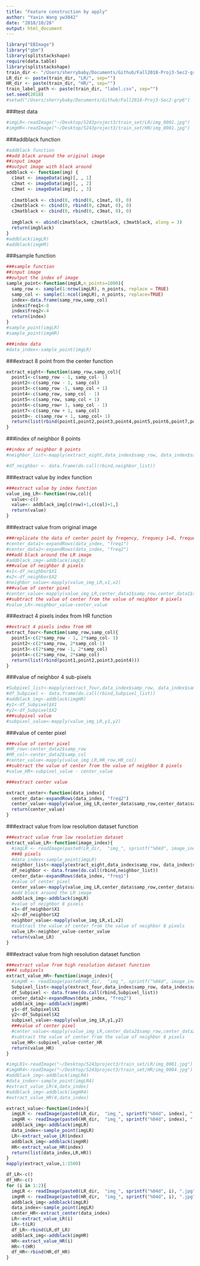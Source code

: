 ```yaml
---
title: "Feature construction by apply"
author: "Yaxin Wang yw3042"
date: "2018/10/28"
output: html_document
---
```

```r
library("EBImage")
library("gbm")
library(splitstackshape)
require(data.table)
library(splitstackshape)
train_dir <- "/Users/sherrybaby/Documents/Github/Fall2018-Proj3-Sec2-grp6/data/train_set/" # This will be modified for different data sets.
LR_dir <- paste(train_dir, "LR/", sep="")
HR_dir <- paste(train_dir, "HR/", sep="")
train_label_path <- paste(train_dir, "label.csv", sep="")
set.seed(2018)
#setwd("/Users/sherrybaby/Documents/Github/Fall2018-Proj3-Sec2-grp6")

```
###test data
```r

#imgLR<-readImage("~/Desktop/5243project3/train_set/LR/img_0001.jpg")
#imgHR<-readImage("~/Desktop/5243project3/train_set/HR/img_0001.jpg")
```


###addblack function
```r
#addblack function
##add black around the original image
##input image 
##output image with black around
addblack <- function(img) {
  c1mat <- imageData(img)[, , 1]
  c2mat <- imageData(img)[, , 2]
  c3mat <- imageData(img)[, , 3]
  
  c1matblack <- cbind(0, rbind(0, c1mat, 0), 0)
  c2matblack <- cbind(0, rbind(0, c2mat, 0), 0)
  c3matblack <- cbind(0, rbind(0, c3mat, 0), 0)
  
  imgblack <- abind(c1matblack, c2matblack, c3matblack, along = 3)
  return(imgblack)
}
#addblack(imgLR)
#addblack(imgHR)
```

###sample function
```r
###sample function
##input image
##output the index of image
sample_point<-function(imgLR,n_points=1000){
  samp_row <- sample(1:nrow(imgLR), n_points, replace = TRUE)
  samp_col <- sample(1:ncol(imgLR), n_points, replace=TRUE)
  index<-data.frame(samp_row,samp_col)
  index$freq1<-8
  index$freq2<-4
  return(index)
}
#sample_point(imgLR)
#sample_point(imgHR)


```

```r
###index data
#data_index<-sample_point(imgLR)
```
###extract 8 point from the center function
```r
extract_eight<-function(samp_row,samp_col){
  point1<-c(samp_row - 1, samp_col- 1)
  point2<-c(samp_row - 1, samp_col)
  point3<-c(samp_row -1, samp_col + 1)
  point4<-c(samp_row, samp_col - 1)
  point5<-c(samp_row, samp_col + 1)
  point6<-c(samp_row+ 1, samp_col - 1)
  point7<-c(samp_row + 1, samp_col)
  point8<- c(samp_row + 1, samp_col+ 1)
  return(list(rbind(point1,point2,point3,point4,point5,point6,point7,point8)))
}

```
###index of neighbor 8 points
```r
##index of neighbor 8 points 
#neighbor_list<-mapply(extract_eight,data_index$samp_row, data_index$samp_col)

#df_neighbor <- data.frame(do.call(rbind,neighbor_list))
```

###extract value by index function
```r
###extract value by index function
value_img_LR<-function(row,col){
  value<-c()
  value<- addblack_img[c(row)+1,c(col)+1,]
  return(value)
}
```


###extract value from original image
```r

###replicate the data of center point by freqency, frequecy 1=8, frequecy 2=4
#center_data1<-expandRows(data_index, "freq1")
#center_data2<-expandRows(data_index, "freq2")
###add black around the LR image
#addblack_img<-addblack(imgLR)
###value of neighbor 8 pixels
#x1<-df_neighbor$X1
#x2<-df_neighbor$X2
#neighbor_value<-mapply(value_img_LR,x1,x2)
###value of center pixel
#center_value<-mapply(value_img_LR,center_data1$samp_row,center_data1$samp_col)
##subtract the value of center from the value of neighbor 8 pixels
#value_LR<-neighbor_value-center_value
```

###extract 4 pixels index from HR function
```r
##extract 4 pixels index from HR
extract_four<-function(samp_row,samp_col){
  point1<-c(2*samp_row - 1, 2*samp_col- 1)
  point2<-c(2*samp_row, 2*samp_col-1)
  point3<-c(2*samp_row -1, 2*samp_col)
  point4<-c(2*samp_row, 2*samp_col)
  return(list(rbind(point1,point2,point3,point4)))
}
```

###value of neighbor 4 sub-pixels
```r
#Subpixel_list<-mapply(extract_four,data_index$samp_row, data_index$samp_col)
#df_Subpixel <- data.frame(do.call(rbind,Subpixel_list))
#addblack_img<-addblack(imgHR)
#y1<-df_Subpixel$X1
#y2<-df_Subpixel$X2
###subpixel value
#subpixel_value<-mapply(value_img_LR,y1,y2)
```

###value of center pixel
```r
###value of center pixel
#HR_row<-center_data2$samp_row
#HR_col<-center_data2$samp_col
#center_value<-mapply(value_img_LR,HR_row,HR_col)
##subtract the value of center from the value of neighbor 8 pixels
#value_HR<-subpixel_value - center_value
```

```r
###extract center value

extract_center<-function(data_index){
  center_data<-expandRows(data_index, "freq2")
  center_value<-mapply(value_img_LR,center_data$samp_row,center_data$samp_col)
  return(center_value)
}

```

###extract value from low resolution dataset function
```r
###extract value from low resolution dataset
extract_value_LR<-function(image_index){
  #imgLR <- readImage(paste0(LR_dir,  "img_", sprintf("%04d", image_index), ".jpg"))
  ###8 pixels
  #data_index<-sample_point(imgLR)
  neighbor_list<-mapply(extract_eight,data_index$samp_row, data_index$samp_col)
  df_neighbor <- data.frame(do.call(rbind,neighbor_list))
  center_data<-expandRows(data_index, "freq1")
  #value of center pixel
  center_value<-mapply(value_img_LR,center_data$samp_row,center_data$samp_col)
  #add black around the LR image
  addblack_img<-addblack(imgLR)
  #value of neighbor 8 pixels
  x1<-df_neighbor$X1
  x2<-df_neighbor$X2
  neighbor_value<-mapply(value_img_LR,x1,x2)
  #subtract the value of center from the value of neighbor 8 pixels
  value_LR<-neighbor_value-center_value
  return(value_LR)
}

```
###extract value from high resolution dataset function
```r
###extract value from high resolution dataset function
###4 subpixels
extract_value_HR<-function(image_index){
  #imgHR <- readImage(paste0(HR_dir,  "img_", sprintf("%04d", image_index), ".jpg")) 
  Subpixel_list<-mapply(extract_four,data_index$samp_row, data_index$samp_col)
  df_Subpixel <- data.frame(do.call(rbind,Subpixel_list))
  center_data2<-expandRows(data_index, "freq2")
  addblack_img<-addblack(imgHR)
  y1<-df_Subpixel$X1
  y2<-df_Subpixel$X2
  subpixel_value<-mapply(value_img_LR,y1,y2)
  ###value of center pixel
  #center_value<-mapply(value_img_LR,center_data2$samp_row,center_data2$samp_col)
  #subtract the value of center from the value of neighbor 8 pixels
  value_HR<-subpixel_value-center_HR
  return(value_HR)
}
```
```r
#imgLR1<-readImage("~/Desktop/5243project3/train_set/LR/img_0001.jpg")
#imgHR4<-readImage("~/Desktop/5243project3/train_set/HR/img_0004.jpg")
#addblack_img<-addblack(imgLR4)
#data_index<-sample_point(imgLR4)
#extract_value_LR(4,data_index)
#addblack_img<-addblack(imgHR4)
#extract_value_HR(4,data_index)

```
```r
extract_value<-function(index){
  imgLR <- readImage(paste0(LR_dir,  "img_", sprintf("%04d", index), ".jpg"))
  imgHR <- readImage(paste0(HR_dir,  "img_", sprintf("%04d", index), ".jpg"))
  addblack_img<-addblack(imgLR)
  data_index<-sample_point(imgLR)
  LR<-extract_value_LR(index)
  addblack_img<-addblack(imgHR)
  HR<-extract_value_HR(index)
  return(list(data_index,LR,HR))
}
mapply(extract_value,1:1500)
```

```r
df_LR<-c()
df_HR<-c()
for (i in 1:2){
  imgLR <- readImage(paste0(LR_dir,  "img_", sprintf("%04d", i), ".jpg"))
  imgHR <- readImage(paste0(HR_dir,  "img_", sprintf("%04d", i), ".jpg"))
  addblack_img<-addblack(imgLR)
  data_index<-sample_point(imgLR)
  center_HR<-extract_center(data_index)
  LR<-extract_value_LR(i)
  LR<-t(LR)
  df_LR<-rbind(LR,df_LR)
  addblack_img<-addblack(imgHR)
  HR<-extract_value_HR(i)
  HR<-t(HR)
  df_HR<-rbind(HR,df_HR)
}
```

